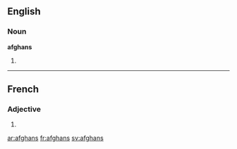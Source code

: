 ==English==

===Noun===
'''afghans'''

# {{plural of|[[afghan]]}}

----

==French==

===Adjective===
{{fr-adj-form}} {{m|p}}

# {{form of|masculine plural|afghan|lang=French}}

[[ar:afghans]]
[[fr:afghans]]
[[sv:afghans]]